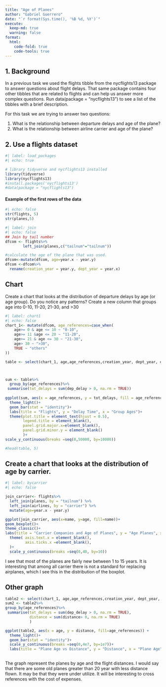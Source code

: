 ```yaml
---
title: "Age of Planes"
author: "Gabriel Guerrero"
date: "`r format(Sys.time(), '%B %d, %Y')`"
execute:
  keep-md: true
  warning: false
format:
  html:
    code-fold: true
    code-tools: true
---
```


## 1. Background

In a previous task we used the flights tibble from the nycflights13 package to answer questions about flight delays. That same package contains four other tibbles that are related to flights and can help us answer more complex questions. Run data(package = "nycflights13") to see a list of the tibbles with a brief description.

For this task we are trying to answer two questions:

1. What is the relationship between departure delays and age of the plane? 
2. What is the relationship between airline carrier and age of the plane?

## 2. Use a flights dataset

```r
#| label: load_packages
#| echo: true

# library tidyverse and nycflights13 installed
library(tidyverse)
library(nycflights13)
#install.packages('nycflights13')
#data(package = "nycflights13")

```

#### Example of the first rows of the data

```r
#| echo: false
str(flights, 5)
str(planes,5)

```


```r
#| label: join
#| echo: false
## Join by tail number
dfcom <- flights%>%
        left_join(planes,c("tailnum"="tailnum"))

#calculate the age of the plane that was used.
dfcom<-mutate(dfcom, age=year.x - year.y)
dfcom <-dfcom%>% 
  rename(creation_year = year.y, dept_year = year.x)

```

## Chart
Create a chart that looks at the distribution of departure delays by age (or age group). Do you notice any patterns?
Create a new column that groups age into 0-10, 11-20, 21-30, and >30

```r
#| label: chart1
#| echo: false
chart_1<- mutate(dfcom, age_references=case_when(
    age>= 0 & age <= 10 ~ "0-10",
    age>= 11 &age <= 20 ~ "11-20",
    age>= 21 & age <= 30 ~ "21-30",
    age> 30 ~ ">30",
    TRUE ~ "others"  
))

table <- select(chart_1, age,age_references,creation_year, dept_year, dep_delay)



sum <- table%>%
  group_by(age_references)%>%
 summarise(tot_delays = sum(dep_delay > 0, na.rm = TRUE)) 
    
ggplot(sum, aes(x = age_references, y = tot_delays, fill = age_references)) +
  theme_light()+
  geom_bar(stat = "identity")+
  labs(title = "Flights", y = "Delay Time", x = "Group Ages")+
  theme(plot.title = element_text(hjust = 0.5),
        legend.title = element_blank(),
        panel.grid.major.x=element_blank(),
        panel.grid.minor.y = element_blank()
        )+
scale_y_continuous(breaks =seq(0,50000, by=10000))

#head(table, 5)
```

## Create a chart that looks at the distribution of age by carrier.

```r
#| label: bycarrier
#| echo: false

join_carrier<- flights%>%
  left_join(planes, by = "tailnum") %>%
  left_join(airlines, by = "carrier") %>%
  mutate(age=year.x - year.y)

ggplot(join_carrier, aes(x=name, y=age, fill=name))+
geom_boxplot()+
theme_classic()+
labs(title = "Carrier Companies and Age of Planes", y = "Age Planes", x = "Carrier")+
  theme( axis.text.x = element_blank(),
         axis.ticks.x =element_blank(),
  )+
  scale_y_continuous(breaks =seq(0,40, by=10))

```
I see that most of the planes are fairly new between 1 to 15 years. It is interesting that among all carrier there is not a standard for replacing airplanes, which I see this in the distribution of the boxplot.

## Other graph 

```r


table2 <- select(chart_1, age,age_references,creation_year, dept_year, dep_delay,distance)
sum2 <- table2%>%
group_by(age_references)%>%
 summarise(tot_delays = sum(dep_delay > 0, na.rm = TRUE),
           distance = sum(distance> 0, na.rm = TRUE)
           ) 

ggplot(table2, aes(x = age, y = distance, fill=age_references)) +
  theme_light()+
  geom_bar(stat = "identity")+
  scale_y_continuous(breaks =seq(0,4e7, by=1e7))+
  labs(title = "Plane Age vs Distance", y = "Distance", x = "Plane Age")
  

```
The graph represent the planes by age and the flight distances. I would say that there are some old planes greater than 20 year with less distance flown. It may be that they were under utilize. It will be interesting to cross references with the cost of expenses.
